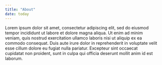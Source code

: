 ```yaml
---
title: "About"
date: today
---
```



Lorem ipsum dolor sit amet, consectetur adipiscing elit, sed do eiusmod
tempor incididunt ut labore et dolore magna aliqua. Ut enim ad minim veniam,
quis nostrud exercitation ullamco laboris nisi ut aliquip ex ea commodo
consequat. Duis aute irure dolor in reprehenderit in voluptate velit esse
cillum dolore eu fugiat nulla pariatur. Excepteur sint occaecat cupidatat
non proident, sunt in culpa qui officia deserunt mollit anim id est laborum.

